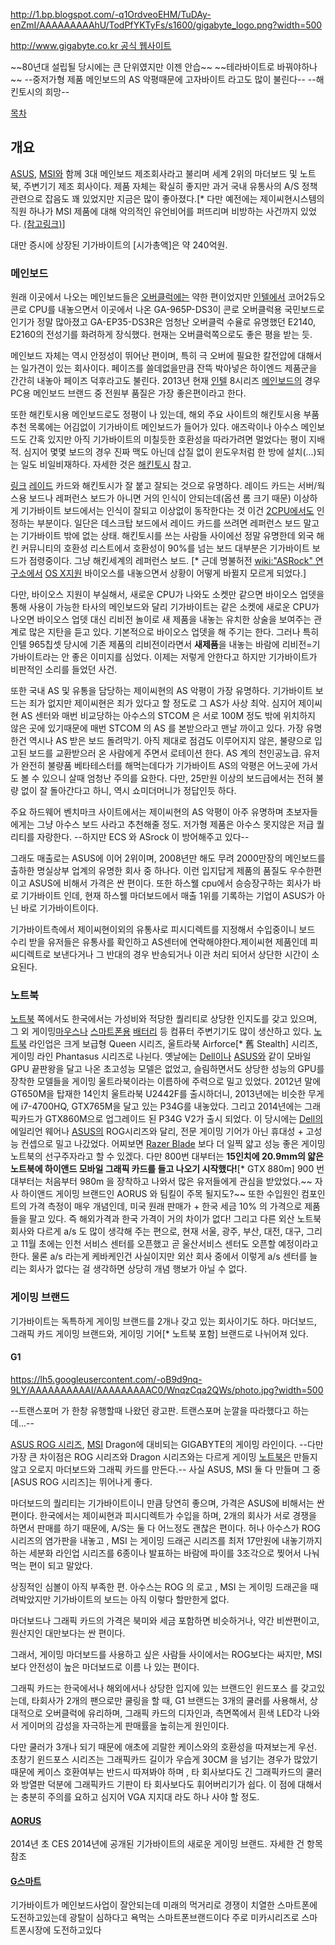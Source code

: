 http://1.bp.blogspot.com/-q1OrdveoEHM/TuDAy-enZmI/AAAAAAAAAhU/TodPfYKTyFs/s1600/gigabyte_logo.png?width=500

[[http://www.gigabyte.co.kr 공식 웹사이트]]

~~80년대 설립될 당시에는 큰 단위였지만 이젠 안습~~
~~테라바이트로 바꿔야하나~~
--중저가형 제품 메인보드의 AS 악평때문에 고자바이트 라고도 많이 불린다--
--해킨토시의 희망--

[[목차]]
== 개요 ==
[[ASUS]], [[MSI]]와 함께 3대 메인보드 제조회사라고 불리며 세계 2위의 마더보드 및 노트북, 주변기기 제조 회사이다. 제품 자체는 확실히 좋지만 과거 국내 유통사의 A/S 정책 관련으로 잡음도 꽤 있었지만 지금은 많이 좋아졌다.[* 다만 예전에는 제이씨현시스템의 직원 하나가 MSI 제품에 대해 악의적인 유언비어를 퍼뜨리며 비방하는 사건까지 있었다. [http://cafe.naver.com/zoripcom/98125 (참고링크)]]

대만 증시에 상장된 기가바이트의 [시가총액]은 약 240억원.
=== 메인보드 ===
원래 이곳에서 나오는 메인보드들은 [[오버클럭]]에는 약한 편이었지만 [[인텔]]에서 코어2듀오 콘로 CPU를 내놓으면서 이곳에서 나온 GA-965P-DS3이 콘로 오버클럭용 국민보드로 인기가 정말 많아졌고 GA-EP35-DS3R은 엄청난 오버클럭 수율로 유명했던 E2140, E2160의 전성기를 화려하게 장식했다. 현재는 오버클럭쪽으로도 좋은 평을 받는 듯. 

메인보드 자체는 역시 안정성이 뛰어난 편이며, 특히 극 오버에 필요한 칼전압에 대해서는 일가견이 있는 회사이다. 페이즈를 쓸데없을만큼 잔뜩 박아넣은 하이엔드 제품군을 간간히 내놓아 페이즈 덕후라고도 불린다. 2013년 현재 [[인텔]] 8시리즈 [[메인보드]]의 경우 PC용 메인보드 브랜드 중 전원부 품질은 가장 좋은편이라고 한다.

또한 해킨토시용 메인보드로도 정평이 나 있는데, 해외 주요 사이트의 해킨토시용 부품 추천 목록에는 어김없이 기가바이트 메인보드가 들어가 있다. 애즈락이나 아수스 메인보드도 간혹 있지만 아직 기가바이트의 미칠듯한 호환성을 따라가려면 멀었다는 평이 지배적. 심지어 몇몇 보드의 경우 진짜 맥도 아닌데 삽질 없이 윈도우처럼 한 방에 설치(...)되는 일도 비일비재하다. 자세한 것은 [[해킨토시]] 참고.

[http://www.coolenjoy.net/bbs/boardc.php?id=37&no=2174 링크] [[레이드]] 카드와 해킨토시가 잘 붙고 잘되는 것으로 유명하다. 레이드 카드는 서버/웍스용 보드나 레퍼런스 보드가 아니면 거의 인식이 안되는데(옵션 롬 크기 때문) 이상하게 기가바이트 보드에서는 인식이 잘되고 이상없이 동작한다는 것 이건 [[2CPU]]에서도 인정하는 부분이다. 일단은 데스크탑 보드에서 레이드 카드를 쓰려면 레퍼런스 보드 말고는 기가바이트 밖에 없는 상태. 해킨토시를 쓰는 사람들 사이에선 정말 유명한데 외국 해킨 커뮤니티의 호환성 리스트에서 호환성이 90%를 넘는 보드 대부분은 기가바이트 보드가 점령중이다. 그냥 해킨세계의 레퍼런스 보드. [* 근데 명불허전 [[wiki:"ASRock" 연구소]]에서 [[OS X]]지원 바이오스를 내놓으면서 상황이 어떻게 바뀔지 모르게 되었다.]

다만, 바이오스 지원이 부실해서, 새로운 CPU가 나와도 소켓만 같으면 바이오스 업뎃을 통해 사용이 가능한 타사의 메인보드와 달리 기가바이트는 같은 소켓에 새로운 CPU가 나오면 바이오스 업뎃 대신 리비전 놀이로 새 제품을 내놓는 유치한 상술을 보여주는 관계로 많은 지탄을 듣고 있다. 기본적으로 바이오스 업뎃을 해 주기는 한다. 그러나 특히 인텔 965칩셋 당시에 기존 제품의 리비전이라면서 '''새제품'''을 내놓는 바람에 리비전=기가바이트라는 안 좋은 이미지를 심었다. 이제는 저렇게 안한다고 하지만 기가바이트가 비판적인 소리를 들었던 사건.

또한 국내 AS 및 유통을 담당하는 제이씨현의 AS 악평이 가장 유명하다. 기가바이트 보드는 죄가 없지만 제이씨현은 죄가 있다고 할 정도로 그 AS가 사상 최악. 심지어 제이씨현 AS 센터와 매번 비교당하는 아수스의 STCOM 은 서로 100M 정도 밖에 위치하지 않은 곳에 있기때문에 매번 STCOM 의 AS 를 본받으라고 맨날 까이고 있다. 가장 유명한건 역시나 AS 받은 보드 돌려막기. 아직 제대로 점검도 이루어지지 않은, 불량으로 입고된 보드를 교환받으러 온 사람에게 주면서 로테이션 한다. AS 계의 천인공노급. 유저가 완전히 불량품 베타테스터를 해먹는데다가 기가바이트 AS의 악평은 어느곳에 가서도 볼 수 있으니 살때 엄청난 주의를 요한다. 다만, 25만원 이상의 보드급에서는 전혀 불량 없이 잘 돌아간다고 하니, 역시 쇼미더머니가 정답인듯 하다. 

주요 하드웨어 벤치마크 사이트에서는 제이씨현의 AS 악평이 아주 유명하며 초보자들에게는 그냥 아수스 보드 사라고 추천해줄 정도. 저가형 제품은 아수스 못지않은 저급 퀄리티를 자랑한다. --하지만 ECS 와 ASrock 이 방어해주고 있다-- 

그래도 매출로는 ASUS에 이어 2위이며, 2008년만 해도 무려 2000만장의 메인보드를 출하한 명실상부 업계의 유명한 회사 중 하나다. 이런 입지답게 제품의 품질도 우수한편이고 ASUS에 비해서 가격은 싼 편이다.  또한 하스웰 cpu에서 승승장구하는 회사가 바로 기가바이트 인데, 현재 하스웰 마더보드에서 매출 1위를 기록하는 기업이 ASUS가 아닌 바로 기가바이트이다.

기가바이트측에서 제이씨현이외의 유통사로 피시디렉트를 지정해서 수입중이니 보드 수리 받을 유저들은 유통사를 확인하고 AS센터에 연락해야한다.제이씨현 제품인데 피씨디렉트로 보낸다거나 그 반대의 경우 반송되거나 이관 처리 되어서 상단한 시간이 소요된다.

=== 노트북 ===
[[노트북]] 쪽에서도 한국에서는 가성비와 적당한 퀄리티로 상당한 인지도를 갖고 있으며, 그 외 게이밍[[마우스]]나 [[스마트폰]]용 [[배터리]] 등 컴퓨터 주변기기도 많이 생산하고 있다. [[노트북]] 라인업은 크게 보급형 Queen 시리즈, 울트라북 Airforce[* 舊 Stealth] 시리즈, 게이밍 라인 Phantasus 시리즈로 나뉜다. 
옛날에는 [[Dell]]이나 [[ASUS]]와 같이 모바일 GPU 끝판왕을 달고 나온 초고성능 모델은 없었고, 슬림하면서도 상당한 성능의 GPU를 장착한 모델들을 게이밍 울트라북이라는 이름하에 주력으로 밀고 있었다. 2012년 말에 GT650M을 탑재한 14인치 울트라북 U2442F를 출시하더니, 2013년에는 비슷한 무게에 i7-4700HQ, GTX765M을 달고 있는 P34G를 내놓았다. 그리고 2014년에는 그래픽카드가 GTX860M으로 업그레이드 된 P34G V2가 출시 되었다.
이 당시에는 [[Dell]]의 에일리언 웨어나 [[ASUS]]의 ROG시리즈와 달리, 전문 게이밍 기어가 아닌 휴대성 + 고성능 컨셉으로 밀고 나갔었다. 어찌보면 [[Razer Blade]] 보다 더 일찍 얇고 성능 좋은 게이밍 노트북의 선구주자라고 할 수 있겠다. 
다만 800번 대부터는 '''15인치에 20.9mm의 얇은 노트북에 하이앤드 모바일 그래픽 카드를 들고 나오기 시작했다!'''[* GTX 880m] 900 번대부터는 처음부터 980m 을 장착하고 나와서 많은 유저들에게 관심을 받았었다.~~ 자사 하이앤드 게이밍 브랜드인 AORUS 와 팀킬이 주목 될지도?~~ 
또한 수입원인 컴포인트의 가격 측정이 매우 개념인데, 미국 원래 판매가 + 한국 세금 10% 의 가격으로 제품들을 팔고 있다. 즉 해외가격과 한국 가격이 거의 차이가 없다! 그리고 다른 외산 노트북 회사와 다르게 a/s 도 많이 생각해 주는 편으로, 현재 서울, 광주, 부산, 대전, 대구, 그리고 11월 초에는 인천 서비스 센터를 오픈했고 곧 울산서비스 센터도 오픈할 예정이라고 한다. 물론 a/s 라는게 케바케인건 사실이지만 외산 회사 중에서 이렇게 a/s 센터를 늘리는 회사가 없다는 걸 생각하면 상당히 개념 행보가 아닐 수 없다. 

=== 게이밍 브랜드 ===
기가바이트는 독특하게 게이밍 브랜드를 2개나 갖고 있는 회사이기도 하다. 마더보드, 그래픽 카드 게이밍 브랜드와, 게이밍 기어[* 노트북 포함] 브랜드로 나뉘어져 있다.
==== G1 ====
https://lh5.googleusercontent.com/-oB9d9nq-9LY/AAAAAAAAAAI/AAAAAAAAAC0/WnqzCqa2QWs/photo.jpg?width=500

--트랜스포머 가 한창 유행할때 나왔던 광고판. 트랜스포머 눈깔을 따라했다고 하는데...--


[[ASUS ROG 시리즈]], [[MSI]] Dragon에 대비되는 GIGABYTE의 게이밍 라인이다. --다만 가장 큰 차이점은 ROG 시리즈와 Dragon 시리즈와는 다르게 게이밍 [[노트북]]은 만들지 않고 오로지 마더보드와 그래픽 카드를 만든다.-- 사실 ASUS, MSI 둘 다 만들며 그 중 [ASUS ROG 시리즈]는 뛰어나게 좋다.
 
마더보드의 퀄리티는 기가바이트이니 만큼 당연히 좋으며, 가격은 ASUS에 비해서는 싼 편이다. 한국에서는 제이씨현과 피시디렉트가 수입을 하며, 2개의 회사가 서로 경쟁을 하면서 판매를 하기 때문에, A/S는 둘 다 어느정도 괜찮은 편이다. 허나 아수스가 ROG 시리즈의 염가판을 내놓고 , MSI 는 게이밍 드래곤 시리즈를 최저 17만원에 내놓기까지 하는 세분화 라인업 시리즈를 6종이나 발표하는 바람에 파이를 3조각으로 찢어서 나눠먹는 편이 되고 말았다. 

상징적인 심볼이 아직 부족한 편. 아수스는 ROG 의 로고 , MSI 는 게이밍 드래곤을 때려박았지만 기가바이트의 보드는 아직 이렇다 할만한게 없다.

마더보드나 그래픽 카드의 가격은 북미와 세금 포함하면 비슷하거나, 약간 비싼편이고, 원산지인 대만보다는 싼 편이다.

그래서, 게이밍 마더보드를 사용하고 싶은 사람들 사이에서는 ROG보다는 싸지만, MSI 보다 안전성이 높은 마더보드로 이름 나 있는 편이다.

그래픽 카드는 한국에서나 해외에서나 상당한 입지에 있는 브랜드인 윈드포스 를 갖고있는데, 타회사가 2개의 팬으로만 쿨링을 할 때, G1 브랜드는 3개의 쿨러를 사용해서, 상대적으로 오버클럭에 유리하며, 그래픽 카드의 디자인과, 측면쪽에서 흰색 LED각 나와서 게이머의 감성을 자극하는게 판매률을 높히는게 원인이다. 

다만 쿨러가 3개나 되기 때문에 애초에 괴랄한 케이스와의 호환성을 따져보는게 우선. 초창기 윈드포스 시리즈는 그래픽카드 길이가 우습게 30CM 을 넘기는 경우가 많았기때문에 케이스 호환여부는 반드시 따져봐야 하며 , 타 회사보다도 긴 그래픽카드의 쿨러와 방열판 덕분에 그래픽카드 기판이 타 회사보다도 휘어버리기가 쉽다. 이 점에 대해서는 충분히 주의를 요하고 심지어 VGA 지지대 라도 하나 사야 할 정도. 
==== [[AORUS]] ====
2014년 초 CES 2014년에 공개된 기가바이트의 새로운 게이밍 브랜드. 자세한 건 항목 참조

==== [[G스마트]] ====
기가바이트가 메인보드사업이 잘안되는데 미래의 먹거리로 경쟁이 치열한 스마트폰에 도전하고있는데 광탈이 심하다고 욕먹는 스마트폰브랜드이다 주로 미카시리즈로 스마트폰시장에 도전하고있다
